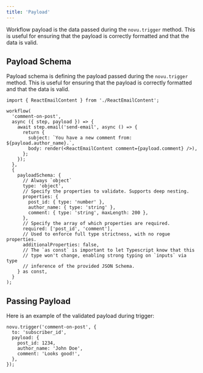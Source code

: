 ```yaml
---
title: 'Payload'
---
```


Workflow payload is the data passed during the `novu.trigger` method. This is useful for ensuring that the payload is correctly formatted and that the data is valid.

## Payload Schema

Payload schema is defining the payload passed during the `novu.trigger` method. This is useful for ensuring that the payload is correctly formatted and that the data is valid.

```tsx
import { ReactEmailContent } from './ReactEmailContent';

workflow(
  'comment-on-post',
  async ({ step, payload }) => {
    await step.email('send-email', async () => {
      return {
        subject: `You have a new comment from: ${payload.author_name}.`,
        body: render(<ReactEmailContent comment={payload.comment} />),
      };
    });
  },
  {
    payloadSchema: {
      // Always `object`
      type: 'object',
      // Specify the properties to validate. Supports deep nesting.
      properties: {
        post_id: { type: 'number' },
        author_name: { type: 'string' },
        comment: { type: 'string', maxLength: 200 },
      },
      // Specify the array of which properties are required.
      required: ['post_id', 'comment'],
      // Used to enforce full type strictness, with no rogue properties.
      additionalProperties: false,
      // The `as const` is important to let Typescript know that this
      // type won't change, enabling strong typing on `inputs` via type
      // inference of the provided JSON Schema.
    } as const,
  }
);
```

## Passing Payload

Here is an example of the validated payload during trigger:

```tsx
novu.trigger('comment-on-post', {
  to: 'subscriber_id',
  payload: {
    post_id: 1234,
    author_name: 'John Doe',
    comment: 'Looks good!',
  },
});
```
